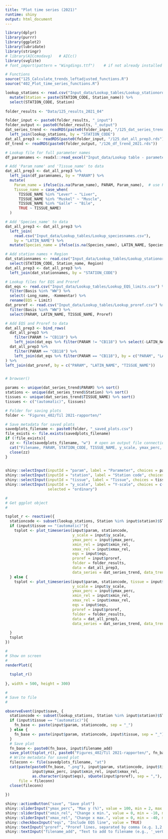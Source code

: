 ```yaml
---
title: "Plot time series (2021)"
runtime: shiny
output: html_document
---
```


```r

library(dplyr)
library(purrr)
library(ggplot2)
library(lubridate)
library(stringr)
# library(AICcmodavg)   # AICc()
library(svglite)
# font_import(pattern = "Wingdings.ttf")    # if not already installed on your PC

# Functions  
source("125_Calculate_trends_leftadjusted_functions.R")
source("402_Plot_time_series_functions.R")

```

```r

lookup_stations <- read.csv("Input_data/Lookup_tables/Lookup_stationorder.csv") %>%
  mutate(Station = paste(STATION_CODE, Station_name)) %>%
  select(STATION_CODE, Station)
  
folder_results <- "Data/125_results_2021_04"

folder_input <- paste0(folder_results, "_input")
folder_output <- paste0(folder_results, "_output")
dat_series_trend <- readRDS(paste0(folder_input, "/125_dat_series_trend.rds")) %>%
  left_join(lookup_stations, by = "STATION_CODE")
dat_all_prep3 <- readRDS(paste0(folder_input, "/125_dat_all_prep3.rds"))
df_trend <- readRDS(paste0(folder_output, "/126_df_trend_2021.rds"))

# Lookup file for full parameter names
df_paramnames <- readxl::read_excel("Input_data/Lookup table - parameter names for plots.xlsx")

# Add 'Param_name' and 'Tissue_name' to data    
dat_all_prep3 <- dat_all_prep3 %>%
  left_join(df_paramnames, by = "PARAM") %>%
  mutate(
    Param_name = ifelse(is.na(Param_name), PARAM, Param_name),  # use PARAM if Param_name is lacking
    Tissue_name = case_when(
      TISSUE_NAME %in% "Lever" ~ "Liver",
      TISSUE_NAME %in% "Muskel" ~ "Muscle",
      TISSUE_NAME %in% "Galle" ~ "Bile",
      TRUE ~ TISSUE_NAME)
  )

# Add 'Species_name' to data    
dat_all_prep3 <- dat_all_prep3 %>%
  left_join(
    read.csv("Input_data/Lookup_tables/Lookup_speciesnames.csv"), 
    by = "LATIN_NAME") %>%
  mutate(Species_name = ifelse(is.na(Species_name), LATIN_NAME, Species_name))

# Add station names + Region 
dat_stationnames <- read.csv("Input_data/Lookup_tables/Lookup_stationorder.csv") %>%
  select(STATION_CODE, Station_name, Region)
dat_all_prep3 <- dat_all_prep3 %>%
  left_join(dat_stationnames, by = "STATION_CODE")

# Lookup files for EQS and Proref   
dat_eqs <- read.csv("Input_data/Lookup_tables/Lookup_EQS_limits.csv") %>%
  filter(Basis %in% "WW") %>%
  select(-Long_name, -Kommentar) %>%
  rename(EQS = Limit)
dat_proref <- read.csv("Input_data/Lookup_tables/Lookup_proref.csv") %>%
  filter(Basis %in% "WW") %>%
  select(PARAM, LATIN_NAME, TISSUE_NAME, Proref) 

# Add EQS and Proref to data    
dat_all_prep3 <- bind_rows(
  dat_all_prep3 %>%
    filter(PARAM != "CB118") %>%
    left_join(dat_eqs %>% filter(PARAM != "CB118") %>% select(-LATIN_NAME), by = "PARAM"),
  dat_all_prep3 %>%
    filter(PARAM == "CB118") %>%
    left_join(dat_eqs %>% filter(PARAM == "CB118"), by = c("PARAM", "LATIN_NAME"))
) %>%
left_join(dat_proref, by = c("PARAM", "LATIN_NAME", "TISSUE_NAME"))


# browser()

params <- unique(dat_series_trend$PARAM) %>% sort()
stations <- unique(dat_series_trend$Station) %>% sort()
tissues <- unique(dat_series_trend$TISSUE_NAME) %>% sort()
tissues <- c("(automatic)", tissues)

# Folder for saving plots
folder <- "Figures_402/Til 2021-rapporten/"

# Save metadata for saved plots
savedplots_filename <- paste0(folder, "_saved_plots.csv")  
file_exists <- file.exists(savedplots_filename)
if (!file_exists){
  zz <- file(savedplots_filename, "w")  # open an output file connection
  cat("Filename, PARAM, STATION_CODE, TISSUE_NAME, y_scale, ymax_perc, xmin_rel, xmax_rel, eqs, proref\n", file = zz)
  close(zz)
}
  
```

```r

shiny::selectInput(inputId = "param", label = "Parameter", choices = params, selected = "HG")
shiny::selectInput(inputId = "station", label = "Station code", choices = stations, selected = "98B1")  
shiny::selectInput(inputId = "tissue", label = "Tissue", choices = tissues, selected = "(automatic)")    
shiny::selectInput(inputId = "y_scale", label = "Y-scale", choices = c("ordinary", "log numbers", "log scale"), 
                   selected = "ordinary")  

```

```r

#
# Get ggplot object   
#

tsplot_r <- reactive({
  stationcode <- subset(lookup_stations, Station %in% input$station)$STATION_CODE
  if (input$tissue == "(automatic)"){
    tsplot <- plot_timeseries(input$param, stationcode,
                              y_scale = input$y_scale,
                              ymax_perc = input$ymax_perc,
                              xmin_rel = input$xmin_rel,
                              xmax_rel = input$xmax_rel,
                              eqs = input$eqs,
                              proref = input$proref,
                              folder = folder_results, 
                              data = dat_all_prep3, 
                              data_series = dat_series_trend, data_trend = df_trend)
  } else {
    tsplot <- plot_timeseries(input$param, stationcode, tissue = input$tissue, 
                              y_scale = input$y_scale,
                              ymax_perc = input$ymax_perc,
                              xmin_rel = input$xmin_rel,
                              xmax_rel = input$xmax_rel,
                              eqs = input$eqs,
                              proref = input$proref,
                              folder = folder_results, 
                              data = dat_all_prep3, 
                              data_series = dat_series_trend, data_trend = df_trend)
    
  }
  tsplot
})

#
# Show on screen
#
renderPlot({
  
  tsplot_r()
  
}, width = 500, height = 300)

#
# Save to file
#

observeEvent(input$save, {
  stationcode <- subset(lookup_stations, Station %in% input$station)$STATION_CODE
  if (input$tissue == "(automatic)"){
    fn_base <- paste(input$param, stationcode, sep = "_")
  } else {
    fn_base <- paste(input$param, stationcode, input$tissue, sep = "_")
  }
  # Save plot
  fn_base <- paste0(fn_base, input$filename_add)
  save_plot(tsplot_r(), paste0("Figures_402/Til 2021-rapporten/", fn_base, ".png"))
  # Write metadata for saved plot
  fileconn <- file(savedplots_filename, "at")
  cat(paste(paste0(fn_base, ".png"), input$param, stationcode, input$tissue, input$y_scale, 
            input$ymax_perc, input$xmin_rel, input$xmax_rel, 
            as.character(input$eqs), sQuote(input$proref), sep = ","), "\n",
      file = fileconn)
  close(fileconn)
  
})

```


```r

shiny::actionButton("save", "Save plot")
shiny::sliderInput("ymax_perc", "Max y (%)", value = 100, min = 2, max = 200, step = 2)
shiny::sliderInput("xmin_rel", "Change x min.", value = 0, min = -10, max = 40, step = 0.5)
shiny::sliderInput("xmax_rel", "Change x max.", value = 0, min = -40, max = 10, step = 0.5)
shiny::checkboxInput("eqs", "Include EQS line", value = TRUE)
shiny::textInput("proref", "Proref lines, separated by comma (e.g. 1,2,5)", value = "1")
shiny::textInput("filename_add", "Text to add to filename (e.g., '_ver02')", value = "")

```

